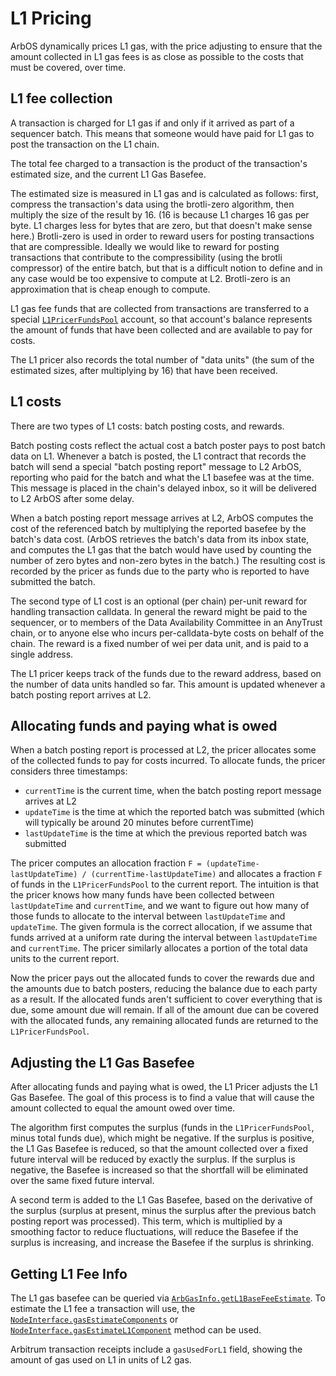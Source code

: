 # L1 Pricing

ArbOS dynamically prices L1 gas, with the price adjusting to ensure that the amount collected in L1 gas fees is as close as possible to the costs that must be covered, over time.

## L1 fee collection

A transaction is charged for L1 gas if and only if it arrived as part of a sequencer batch. This means that someone would have paid for L1 gas to post the transaction on the L1 chain.

The total fee charged to a transaction is the product of the transaction's estimated size, and the current L1 Gas Basefee.

The estimated size is measured in L1 gas and is calculated as follows: first, compress the transaction's data using the brotli-zero algorithm, then multiply the size of the result by 16. (16 is because L1 charges 16 gas per byte. L1 charges less for bytes that are zero, but that doesn't make sense here.) Brotli-zero is used in order to reward users for posting transactions that are compressible. Ideally we would like to reward for posting transactions that contribute to the compressibility (using the brotli compressor) of the entire batch, but that is a difficult notion to define and in any case would be too expensive to compute at L2. Brotli-zero is an approximation that is cheap enough to compute.

L1 gas fee funds that are collected from transactions are transferred to a special [`L1PricerFundsPool`][l1pricerfundspool_link] account, so that account's balance represents the amount of funds that have been collected and are available to pay for costs.

The L1 pricer also records the total number of "data units" (the sum of the estimated sizes, after multiplying by 16) that have been received.

[l1pricerfundspool_link]: https://github.com/OffchainLabs/nitro/blob/3f4939df1990320310e7f39e8abb32d5c4d8045f/arbos/l1pricing/l1pricing.go#L46

## L1 costs

There are two types of L1 costs: batch posting costs, and rewards.

Batch posting costs reflect the actual cost a batch poster pays to post batch data on L1. Whenever a batch is posted, the L1 contract that records the batch will send a special "batch posting report" message to L2 ArbOS, reporting who paid for the batch and what the L1 basefee was at the time. This message is placed in the chain's delayed inbox, so it will be delivered to L2 ArbOS after some delay.

When a batch posting report message arrives at L2, ArbOS computes the cost of the referenced batch by multiplying the reported basefee by the batch's data cost. (ArbOS retrieves the batch's data from its inbox state, and computes the L1 gas that the batch would have used by counting the number of zero bytes and non-zero bytes in the batch.) The resulting cost is recorded by the pricer as funds due to the party who is reported to have submitted the batch.

The second type of L1 cost is an optional (per chain) per-unit reward for handling transaction calldata. In general the reward might be paid to the sequencer, or to members of the Data Availability Committee in an AnyTrust chain, or to anyone else who incurs per-calldata-byte costs on behalf of the chain. The reward is a fixed number of wei per data unit, and is paid to a single address.

The L1 pricer keeps track of the funds due to the reward address, based on the number of data units handled so far. This amount is updated whenever a batch posting report arrives at L2.

## Allocating funds and paying what is owed

When a batch posting report is processed at L2, the pricer allocates some of the collected funds to pay for costs incurred. To allocate funds, the pricer considers three timestamps:

- `currentTime` is the current time, when the batch posting report message arrives at L2
- `updateTime` is the time at which the reported batch was submitted (which will typically be around 20 minutes before currentTime)
- `lastUpdateTime` is the time at which the previous reported batch was submitted

The pricer computes an allocation fraction `F = (updateTime-lastUpdateTime) / (currentTime-lastUpdateTime)` and allocates a fraction `F` of funds in the `L1PricerFundsPool` to the current report. The intuition is that the pricer knows how many funds have been collected between `lastUpdateTime` and `currentTime`, and we want to figure out how many of those funds to allocate to the interval between `lastUpdateTime` and `updateTime`. The given formula is the correct allocation, if we assume that funds arrived at a uniform rate during the interval between `lastUpdateTime` and `currentTime`. The pricer similarly allocates a portion of the total data units to the current report.

Now the pricer pays out the allocated funds to cover the rewards due and the amounts due to batch posters, reducing the balance due to each party as a result. If the allocated funds aren't sufficient to cover everything that is due, some amount due will remain. If all of the amount due can be covered with the allocated funds, any remaining allocated funds are returned to the `L1PricerFundsPool`.

## Adjusting the L1 Gas Basefee

After allocating funds and paying what is owed, the L1 Pricer adjusts the L1 Gas Basefee. The goal of this process is to find a value that will cause the amount collected to equal the amount owed over time.

The algorithm first computes the surplus (funds in the `L1PricerFundsPool`, minus total funds due), which might be negative. If the surplus is positive, the L1 Gas Basefee is reduced, so that the amount collected over a fixed future interval will be reduced by exactly the surplus. If the surplus is negative, the Basefee is increased so that the shortfall will be eliminated over the same fixed future interval.

A second term is added to the L1 Gas Basefee, based on the derivative of the surplus (surplus at present, minus the surplus after the previous batch posting report was processed). This term, which is multiplied by a smoothing factor to reduce fluctuations, will reduce the Basefee if the surplus is increasing, and increase the Basefee if the surplus is shrinking.

## Getting L1 Fee Info

The L1 gas basefee can be queried via [`ArbGasInfo.getL1BaseFeeEstimate`](precompiles.mdx). To estimate the L1 fee a transaction will use, the [`NodeInterface.gasEstimateComponents`](gas.mdx) or [`NodeInterface.gasEstimateL1Component`](gas.mdx) method can be used.

Arbitrum transaction receipts include a `gasUsedForL1` field, showing the amount of gas used on L1 in units of L2 gas.
